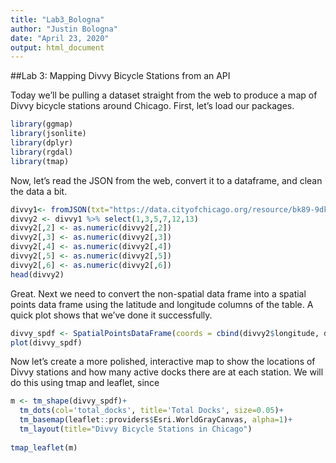 ---
title: "Lab3_Bologna"
author: "Justin Bologna"
date: "April 23, 2020"
output: html_document
---
##Lab 3: Mapping Divvy Bicycle Stations from an API

Today we'll be pulling a dataset straight from the web to produce a map of Divvy bicycle stations around Chicago. First, let's load our packages.

```{r, message=FALSE}
library(ggmap)
library(jsonlite)
library(dplyr)
library(rgdal)
library(tmap)
```

Now, let's read the JSON from the web, convert it to a dataframe, and clean the data a bit.

```{r}
divvy1<- fromJSON(txt="https://data.cityofchicago.org/resource/bk89-9dk7.json")
divvy2 <- divvy1 %>% select(1,3,5,7,12,13)
divvy2[,2] <- as.numeric(divvy2[,2])
divvy2[,3] <- as.numeric(divvy2[,3])
divvy2[,4] <- as.numeric(divvy2[,4])
divvy2[,5] <- as.numeric(divvy2[,5])
divvy2[,6] <- as.numeric(divvy2[,6])
head(divvy2)
```

Great. Next we need to convert the non-spatial data frame into a spatial points data frame using the latitude and longitude columns of the table. A quick plot shows that we've done it successfully. 

```{r}
divvy_spdf <- SpatialPointsDataFrame(coords = cbind(divvy2$longitude, divvy2$latitude), data = divvy2, proj4string = CRS("+init=epsg:4326"))
plot(divvy_spdf)
```

Now let's create a more polished, interactive map to show the locations of Divvy stations and how many active docks there are at each station. We will do this using tmap and leaflet, since 

```{r}
m <- tm_shape(divvy_spdf)+
  tm_dots(col='total_docks', title='Total Docks', size=0.05)+
  tm_basemap(leaflet::providers$Esri.WorldGrayCanvas, alpha=1)+
  tm_layout(title="Divvy Bicycle Stations in Chicago")
  
tmap_leaflet(m)
```